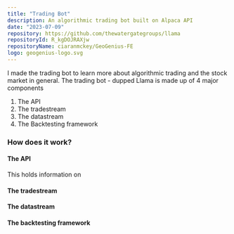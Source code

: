 ```yaml
---
title: "Trading Bot"
description: An algorithmic trading bot built on Alpaca API
date: "2023-07-09"
repository: https://github.com/thewatergategroups/llama
repositoryId: R_kgDOJRAXjw
repositoryName: ciaranmckey/GeoGenius-FE
logo: geogenius-logo.svg
---
```

I made the trading bot to learn more about algorithmic trading and the stock market in general.
The trading bot - dupped Llama is made up of 4 major components

1. The API
2. The tradestream
3. The datastream
4. The Backtesting framework

### How does it work? 

#### The API
This holds information on 


#### The tradestream


#### The datastream


#### The backtesting framework

